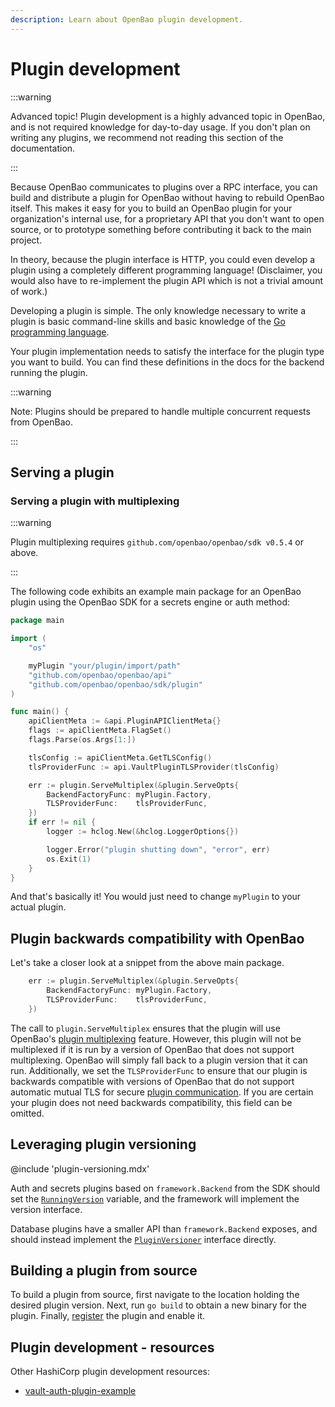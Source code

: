 ```yaml
---
description: Learn about OpenBao plugin development.
---
```


# Plugin development

:::warning

Advanced topic! Plugin development is a highly advanced topic in OpenBao, and
is not required knowledge for day-to-day usage. If you don't plan on writing any
plugins, we recommend not reading this section of the documentation.

:::

Because OpenBao communicates to plugins over a RPC interface, you can build and
distribute a plugin for OpenBao without having to rebuild OpenBao itself. This makes
it easy for you to build an OpenBao plugin for your organization's internal use,
for a proprietary API that you don't want to open source, or to prototype
something before contributing it back to the main project.

In theory, because the plugin interface is HTTP, you could even develop a plugin
using a completely different programming language! (Disclaimer, you would also
have to re-implement the plugin API which is not a trivial amount of work.)

Developing a plugin is simple. The only knowledge necessary to write
a plugin is basic command-line skills and basic knowledge of the
[Go programming language](http://golang.org).

Your plugin implementation needs to satisfy the interface for the plugin
type you want to build. You can find these definitions in the docs for the
backend running the plugin.

:::warning

Note: Plugins should be prepared to handle multiple concurrent requests
from OpenBao.

:::

## Serving a plugin

### Serving a plugin with multiplexing

:::warning

Plugin multiplexing requires `github.com/openbao/openbao/sdk v0.5.4` or above.

:::

The following code exhibits an example main package for an OpenBao plugin using
the OpenBao SDK for a secrets engine or auth method:

```go
package main

import (
	"os"

	myPlugin "your/plugin/import/path"
	"github.com/openbao/openbao/api"
	"github.com/openbao/openbao/sdk/plugin"
)

func main() {
	apiClientMeta := &api.PluginAPIClientMeta{}
	flags := apiClientMeta.FlagSet()
	flags.Parse(os.Args[1:])

	tlsConfig := apiClientMeta.GetTLSConfig()
	tlsProviderFunc := api.VaultPluginTLSProvider(tlsConfig)

	err := plugin.ServeMultiplex(&plugin.ServeOpts{
		BackendFactoryFunc: myPlugin.Factory,
		TLSProviderFunc:    tlsProviderFunc,
	})
	if err != nil {
		logger := hclog.New(&hclog.LoggerOptions{})

		logger.Error("plugin shutting down", "error", err)
		os.Exit(1)
	}
}
```

And that's basically it! You would just need to change `myPlugin` to your actual
plugin.

## Plugin backwards compatibility with OpenBao

Let's take a closer look at a snippet from the above main package.

```go
	err := plugin.ServeMultiplex(&plugin.ServeOpts{
		BackendFactoryFunc: myPlugin.Factory,
		TLSProviderFunc:    tlsProviderFunc,
	})
```

The call to `plugin.ServeMultiplex` ensures that the plugin will use
OpenBao's [plugin
multiplexing](/docs/plugins/plugin-architecture#plugin-multiplexing) feature.
However, this plugin will not be multiplexed if it is run by a version of OpenBao
that does not support multiplexing. OpenBao will simply fall back to a plugin
version that it can run. Additionally, we set the `TLSProviderFunc` to ensure
that our plugin is backwards compatible with versions of OpenBao that do not
support automatic mutual TLS for secure [plugin
communication](/docs/plugins/plugin-architecture#plugin-communication). If you
are certain your plugin does not need backwards compatibility, this field can
be omitted.

[api_addr]: /docs/configuration#api_addr

## Leveraging plugin versioning

@include 'plugin-versioning.mdx'

Auth and secrets plugins based on `framework.Backend` from the SDK should set the
[`RunningVersion`](https://github.com/openbao/openbao/blob/sdk/v0.6.0/sdk/framework/backend.go#L95-L96)
variable, and the framework will implement the version interface.

Database plugins have a smaller API than `framework.Backend` exposes, and should
instead implement the
[`PluginVersioner`](https://github.com/openbao/openbao/blob/sdk/v0.6.0/sdk/logical/logical.go#L150-L154)
interface directly.

## Building a plugin from source

To build a plugin from source, first navigate to the location holding the
desired plugin version. Next, run `go build` to obtain a new binary for the
plugin. Finally,
[register](/docs/plugins/plugin-architecture#plugin-registration) the
plugin and enable it.

## Plugin development - resources

Other HashiCorp plugin development resources:

* [vault-auth-plugin-example](https://github.com/hashicorp/vault-auth-plugin-example)

